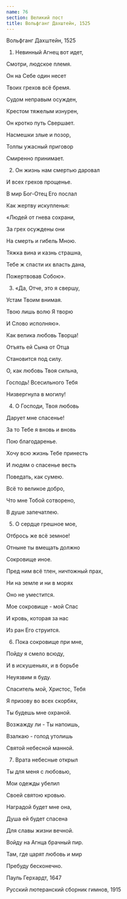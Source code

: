 ```yaml
---
name: 76
section: Великий пост
title: Вольфганг Дахштейн, 1525
---
```

Вольфганг Дахштейн, 1525


1. Невинный Агнец вот идет,

Смотри, людское племя.

Он на Себе один несет

Твоих грехов всё бремя.

Судом неправым осужден,

Крестом тяжелым изнурен,

Он кротко путь Свершает.

Насмешки злые и позор,

Толпы ужасный приговор

Смиренно принимает.


2. Он жизнь нам смертью даровал

И всех грехов прощенье.

В мир Бог-Отец Его послал

Как жертву искупленья:

«Людей от гнева сохрани, 

За грех осуждены они 

На смерть и гибель Мною.

Тяжка вина и казнь страшна,

Тебе ж спасти их власть дана,

Пожертвовав Собою».


3. «Да, Отче, это я свершу, 

Устам Твоим внимая. 

Твою лишь волю Я творю

И Слово исполняю».

Как велика любовь Творца!

Отъять ей Сына от Отца

Становится под силу.

О, как любовь Твоя сильна,

Господь! Всесильного Тебя

Низвергнула в могилу!


4. О Господи, Твоя любовь

Дарует мне спасенье!

За то Тебе я вновь и вновь 

Пою благодаренье.

Хочу всю жизнь Тебе принесть

И людям о спасенье весть 

Поведать, как сумею.

Всё то великое добро,

Что мне Тобой сотворено,

В душе запечатлею.


5. О сердце грешное мое,

Отбрось же всё земное!

Отныне ты вмещать должно

Сокровище иное.

Пред ним всё тлен, ничтожный прах,

Ни на земле и ни в морях

Оно не уместится.

Мое сокровище - мой Спас

И кровь, которая за нас

Из ран Его струится.


6. Пока сокровище при мне,

Пойду я смело всюду,

И в искушеньях, и в борьбе 

Неуязвим я буду.

Спаситель мой, Христос, Тебя 

Я призову во всех скорбях,

Ты будешь мне охраной.

Возжажду ли - Ты напоишь,

Взалкаю - голод утолишь

Святой небесной манной.


7. Врата небесные открыл

Ты для меня с любовью,

Мои одежды убелил

Своей святою кровью.

Наградой будет мне она, 

Душа ей будет спасена 

Для славы жизни вечной. 

Войду на Агнца брачный пир.

Там, где царят любовь и мир

Пребуду бесконечно.


Пауль Герхардт, 1647

Русский лютеранский сборник гимнов, 1915
